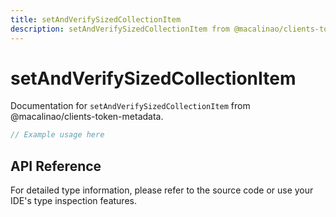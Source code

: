 ```yaml
---
title: setAndVerifySizedCollectionItem
description: setAndVerifySizedCollectionItem from @macalinao/clients-token-metadata
---
```


# setAndVerifySizedCollectionItem

Documentation for `setAndVerifySizedCollectionItem` from @macalinao/clients-token-metadata.

```typescript
// Example usage here
```

## API Reference

For detailed type information, please refer to the source code or use your IDE's type inspection features.
